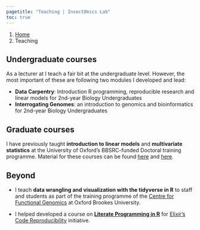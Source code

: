 ```yaml
---
pagetitle: "Teaching | InsectOmics Lab"
toc: true
---
```


```{=html}
<nav aria-label="breadcrumb">
  <ol class="breadcrumb">
    <li class="breadcrumb-item"><a href="index.html">Home</a></li>
    <li class="breadcrumb-item active" aria-current="page">Teaching</li>
  </ol>
</nav>
```


## Undergraduate courses

As a lecturer at I teach a fair bit at the undergraduate level. However, the most important of these are following two modules I developed and lead:

-   **Data Carpentry**: Introduction R programming, reproducible research and linear models for 2nd-year Biology Undergraduates
-   **Interrogating Genomes**: an introduction to genomics and bioinformatics for 2nd-year Biology Undergraduates

## Graduate courses

I have previously taught **introduction to linear models** and **multivariate statistics** at the University of Oxford's BBSRC-funded Doctoral training programme. Material for these courses can be found [here](https://github.com/saadarif/DTCTeaching) and [here]().

## Beyond

- I teach **data wrangling and visualization with the tidyverse in R** to staff and students as part of the training programme of the [Centre for Functional Genomics](https://www.brookes.ac.uk/research/units/hls/centres/centre-for-functional-genomics) at Oxford Brookes University.

- I helped developed a course on [**Literate Programming in R**](https://elixir-europe-training.github.io/ELIXIR-TrP-LiterateProgrammingR-CodeRep/) for [Elixir's Code Reproducibility](https://elixir-europe-training.github.io/CodeReproducibility/) initiative.